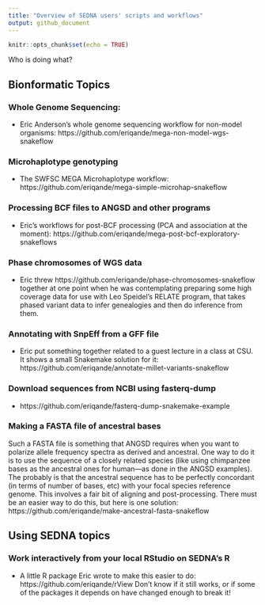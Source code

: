 ```yaml
---
title: "Overview of SEDNA users' scripts and workflows"
output: github_document
---
```


```r
knitr::opts_chunk$set(echo = TRUE)
```




Who is doing what?





## Bionformatic Topics

### Whole Genome Sequencing:

- Eric Anderson's whole genome sequencing workflow for non-model organisms: https://github.com/eriqande/mega-non-model-wgs-snakeflow



### Microhaplotype genotyping

- The SWFSC MEGA Microhaplotype workflow: https://github.com/eriqande/mega-simple-microhap-snakeflow


### Processing BCF files to ANGSD and other programs

- Eric's workflows for post-BCF processing (PCA and association at the moment): https://github.com/eriqande/mega-post-bcf-exploratory-snakeflows


### Phase chromosomes of WGS data

- Eric threw https://github.com/eriqande/phase-chromosomes-snakeflow together at one point when
he was contemplating preparing some high coverage data for use with Leo Speidel's RELATE
program, that takes phased variant data to infer genealogies and then do inference from them.


### Annotating with SnpEff from a GFF file

- Eric put something together related to a guest lecture in a class at CSU.  It shows
a small Snakemake solution for it: https://github.com/eriqande/annotate-millet-variants-snakeflow

### Download sequences from NCBI using fasterq-dump

- https://github.com/eriqande/fasterq-dump-snakemake-example

### Making a FASTA file of ancestral bases

Such a FASTA file is something that ANGSD requires when you want to polarize allele frequency
spectra as derived and ancestral.  One way to do it is to use the sequence of a closely
related species (like using chimpanzee bases as the ancestral ones for human---as done
in the ANGSD examples).  The probably is that the ancestral sequence has to be perfectly
concordant (in terms of number of bases, etc) with your focal species reference genome.  This
involves a fair bit of aligning and post-processing.  There must be an easier way to do
this, but here is one solution:  https://github.com/eriqande/make-ancestral-fasta-snakeflow



## Using SEDNA topics

### Work interactively from your local RStudio on SEDNA's R

- A little R package Eric wrote to make this easier to do:  https://github.com/eriqande/rView
Don't know if it still works, or if some of the packages it depends on have changed
enough to break it!

